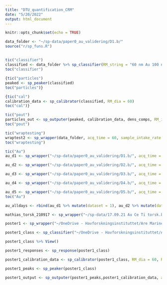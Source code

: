 ```yaml
---
title: "DTU_quantification_CRM"
date: "5/20/2022"
output: html_document
---
```


```r
knitr::opts_chunk$set(echo = TRUE)

data_folder <- "~/sp-data/paper0_au_validering/D1.b/"
source("r/sp_funs.R")
```

##


```r
tic("classifier")
classified <- data_folder %>% sp_classifier(RM_string = "60 nm Au 100 ng/l RM")
toc("classifier")
```


```r

{tic("particles")
peaked <- sp_peaker(classified)
toc("particles")}
```


```r
{tic("cal")
calibration_data <- sp_calibrator(classified, RM_dia = 60)
toc("cal")}
```

```r
tic("pout")
particles_out <- sp_outputer(peaked, calibration_data, dens_comps, RM_isotope = "Au", sample_intake_rate = 0.346, acq_time = 120)
toc("pout")
```


```r
tic("wraptesting")
wraptest2 <- sp_wrapper(data_folder, acq_time = 60, sample_intake_rate = 0.312, RM_string = "AuNPs", dens_comps = dens_comps, RM_isotope = "Au")
toc("wraptesting")
```


```r

tic("Au")
au_d1 <- sp_wrapper("~/sp-data/paper0_au_validering/D1.b/", acq_time = 120, sample_intake_rate = 0.346, RM_string = "60 nm Au 100 ng/l RM", dens_comps = dens_comps, RM_isotope = "Au")

au_d2 <- sp_wrapper("~/sp-data/paper0_au_validering/D2.b/", acq_time = 120, sample_intake_rate = 0.346, RM_string = "60 nm Au 100 ng/l RM", dens_comps = dens_comps, RM_isotope = "Au")

au_d3 <- sp_wrapper("~/sp-data/paper0_au_validering/D3.b/", acq_time = 120, sample_intake_rate = 0.346, RM_string = "60 nm Au 100 ng/l RM", dens_comps = dens_comps, RM_isotope = "Au")

au_d4 <- sp_wrapper("~/sp-data/paper0_au_validering/D4.b/", acq_time = 120, sample_intake_rate = 0.346, RM_string = "60 nm Au 100 ng/l RM", dens_comps = dens_comps, RM_isotope = "Au")

au_d5 <- sp_wrapper("~/sp-data/paper0_au_validering/D5.b/", acq_time = 120, sample_intake_rate = 0.346, RM_string = "60 nm Au 100 ng/l RM", dens_comps = dens_comps, RM_isotope = "Au")
toc("Au")

au_alldays <- rbind(au_d1 %>% mutate(dataset = 1), au_d2 %>% mutate(dataset = 2), au_d3 %>% mutate(dataset = 3), au_d4 %>% mutate(dataset = 4), au_d5 %>% mutate(dataset = 5))

```

```r
mathias_torsk_210917 <- sp_wrapper("~/sp-data/17.09.21 Au Ce Ti torsk.b/", acq_time = 120, sample_intake_rate = 0.346, RM_string = "RM", dens_comps = dens_comps, RM_isotope = "Au", RM_density = 19.32)
```

```r

poster1 <- sp_wrapper("~/OneDrive - Havforskningsinstituttet/Are Marine Nanoparticles/Paper_2_Au_val/poster_data/200814_BM_TiCuCr_x6000_poster_1.b/", acq_time = 180, sample_intake_rate = 0.346, RM_string = "RM", dens_comps = dens_comps, RM_isotope = "Au", RM_density = 19.32)

poster1_class <- sp_classifier("~/OneDrive - Havforskningsinstituttet/Are Marine Nanoparticles/Paper_2_Au_val/poster_data/200814_BM_TiCuCr_x6000_poster_1.b/", RM_string = "RM")

poster1_class %>% View()

poster1_responses <- sp_response(poster1_class)

poster1_calibration_data <- sp_calibrator(poster1_class, RM_dia = 60, RM_density = 19.32, RM_isotope = "Au", element_fraction = 1)

poster1_peaks <- sp_peaker(poster1_class)

poster1_output <- sp_outputer(poster1_peaks,poster1_calibration_data, acq_time = 120,dens_comps = dens_comps, RM_isotope = "Au", sample_intake_rate = 0.346)

```

